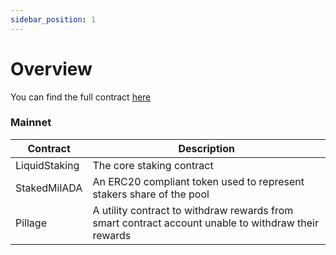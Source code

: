 ```yaml
---
sidebar_position: 1
---
```


# Overview

You can find the full contract [here](https://github.com/dcSpark/liquid-staking)

### Mainnet

| Contract      | Description                                                                                         |
| ------------- | --------------------------------------------------------------------------------------------------- |
| LiquidStaking | The core staking contract                                                                           |
| StakedMilADA  | An ERC20 compliant token used to represent stakers share of the pool                                |
| Pillage       | A utility contract to withdraw rewards from smart contract account unable to withdraw their rewards |
